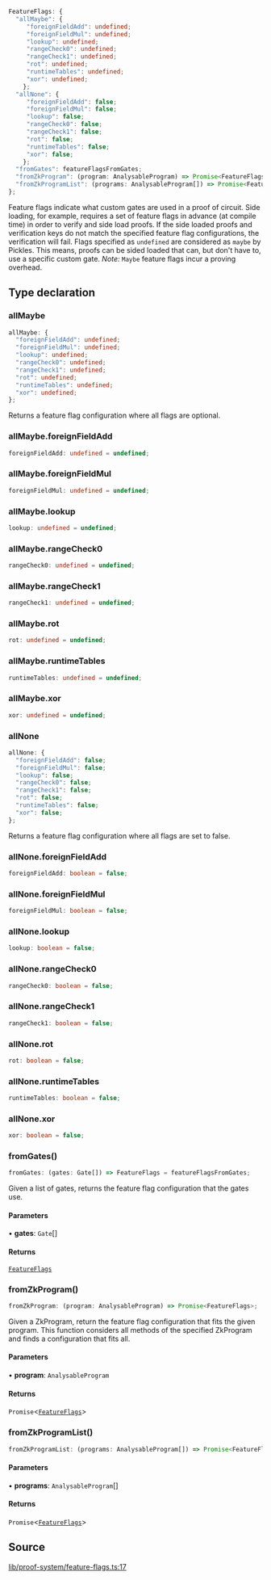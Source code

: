 ```ts
FeatureFlags: {
  "allMaybe": {
     "foreignFieldAdd": undefined;
     "foreignFieldMul": undefined;
     "lookup": undefined;
     "rangeCheck0": undefined;
     "rangeCheck1": undefined;
     "rot": undefined;
     "runtimeTables": undefined;
     "xor": undefined;
    };
  "allNone": {
     "foreignFieldAdd": false;
     "foreignFieldMul": false;
     "lookup": false;
     "rangeCheck0": false;
     "rangeCheck1": false;
     "rot": false;
     "runtimeTables": false;
     "xor": false;
    };
  "fromGates": featureFlagsFromGates;
  "fromZkProgram": (program: AnalysableProgram) => Promise<FeatureFlags>;
  "fromZkProgramList": (programs: AnalysableProgram[]) => Promise<FeatureFlags>;
};
```

Feature flags indicate what custom gates are used in a proof of circuit.
Side loading, for example, requires a set of feature flags in advance (at compile time) in order to verify and side load proofs.
If the side loaded proofs and verification keys do not match the specified feature flag configurations, the verification will fail.
Flags specified as `undefined` are considered as `maybe` by Pickles. This means, proofs can be sided loaded that can, but don't have to, use a specific custom gate.
_Note:_ `Maybe` feature flags incur a proving overhead.

## Type declaration

### allMaybe

```ts
allMaybe: {
  "foreignFieldAdd": undefined;
  "foreignFieldMul": undefined;
  "lookup": undefined;
  "rangeCheck0": undefined;
  "rangeCheck1": undefined;
  "rot": undefined;
  "runtimeTables": undefined;
  "xor": undefined;
};
```

Returns a feature flag configuration where all flags are optional.

### allMaybe.foreignFieldAdd

```ts
foreignFieldAdd: undefined = undefined;
```

### allMaybe.foreignFieldMul

```ts
foreignFieldMul: undefined = undefined;
```

### allMaybe.lookup

```ts
lookup: undefined = undefined;
```

### allMaybe.rangeCheck0

```ts
rangeCheck0: undefined = undefined;
```

### allMaybe.rangeCheck1

```ts
rangeCheck1: undefined = undefined;
```

### allMaybe.rot

```ts
rot: undefined = undefined;
```

### allMaybe.runtimeTables

```ts
runtimeTables: undefined = undefined;
```

### allMaybe.xor

```ts
xor: undefined = undefined;
```

### allNone

```ts
allNone: {
  "foreignFieldAdd": false;
  "foreignFieldMul": false;
  "lookup": false;
  "rangeCheck0": false;
  "rangeCheck1": false;
  "rot": false;
  "runtimeTables": false;
  "xor": false;
};
```

Returns a feature flag configuration where all flags are set to false.

### allNone.foreignFieldAdd

```ts
foreignFieldAdd: boolean = false;
```

### allNone.foreignFieldMul

```ts
foreignFieldMul: boolean = false;
```

### allNone.lookup

```ts
lookup: boolean = false;
```

### allNone.rangeCheck0

```ts
rangeCheck0: boolean = false;
```

### allNone.rangeCheck1

```ts
rangeCheck1: boolean = false;
```

### allNone.rot

```ts
rot: boolean = false;
```

### allNone.runtimeTables

```ts
runtimeTables: boolean = false;
```

### allNone.xor

```ts
xor: boolean = false;
```

### fromGates()

```ts
fromGates: (gates: Gate[]) => FeatureFlags = featureFlagsFromGates;
```

Given a list of gates, returns the feature flag configuration that the gates use.

#### Parameters

• **gates**: `Gate`[]

#### Returns

[`FeatureFlags`](../type-aliases/FeatureFlags.mdx)

### fromZkProgram()

```ts
fromZkProgram: (program: AnalysableProgram) => Promise<FeatureFlags>;
```

Given a ZkProgram, return the feature flag configuration that fits the given program.
This function considers all methods of the specified ZkProgram and finds a configuration that fits all.

#### Parameters

• **program**: `AnalysableProgram`

#### Returns

`Promise`\<[`FeatureFlags`](../type-aliases/FeatureFlags.mdx)\>

### fromZkProgramList()

```ts
fromZkProgramList: (programs: AnalysableProgram[]) => Promise<FeatureFlags>;
```

#### Parameters

• **programs**: `AnalysableProgram`[]

#### Returns

`Promise`\<[`FeatureFlags`](../type-aliases/FeatureFlags.mdx)\>

## Source

[lib/proof-system/feature-flags.ts:17](https://github.com/o1-labs/o1js/blob/6ebbc23710f6de023fea6d83dc93c5a914c571f2/src/lib/proof-system/feature-flags.ts#L17)
